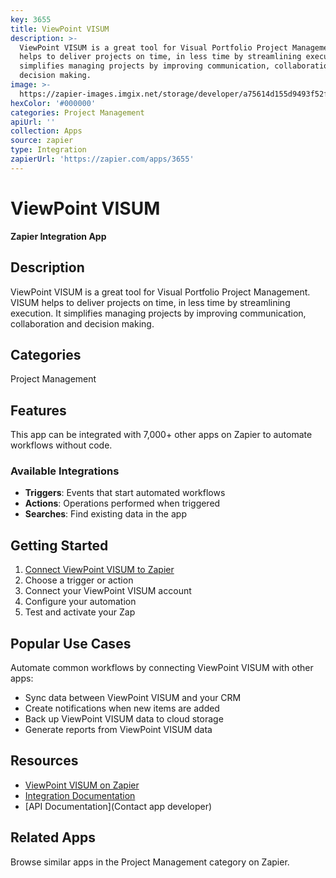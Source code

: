 ```yaml
---
key: 3655
title: ViewPoint VISUM
description: >-
  ViewPoint VISUM is a great tool for Visual Portfolio Project Management. VISUM
  helps to deliver projects on time, in less time by streamlining execution. It
  simplifies managing projects by improving communication, collaboration and
  decision making.
image: >-
  https://zapier-images.imgix.net/storage/developer/a75614d155d9493f52f2c6c94464c27d.png?auto=format%2Ccompress&ixlib=python-3.0.0&q=50
hexColor: '#000000'
categories: Project Management
apiUrl: ''
collection: Apps
source: zapier
type: Integration
zapierUrl: 'https://zapier.com/apps/3655'
---
```

# ViewPoint VISUM

**Zapier Integration App**

## Description

ViewPoint VISUM is a great tool for Visual Portfolio Project Management. VISUM helps to deliver projects on time, in less time by streamlining execution. It simplifies managing projects by improving communication, collaboration and decision making.

## Categories

Project Management

## Features

This app can be integrated with 7,000+ other apps on Zapier to automate workflows without code.

### Available Integrations

- **Triggers**: Events that start automated workflows
- **Actions**: Operations performed when triggered
- **Searches**: Find existing data in the app

## Getting Started

1. [Connect ViewPoint VISUM to Zapier](https://zapier.com/apps/3655)
2. Choose a trigger or action
3. Connect your ViewPoint VISUM account
4. Configure your automation
5. Test and activate your Zap

## Popular Use Cases

Automate common workflows by connecting ViewPoint VISUM with other apps:

- Sync data between ViewPoint VISUM and your CRM
- Create notifications when new items are added
- Back up ViewPoint VISUM data to cloud storage
- Generate reports from ViewPoint VISUM data

## Resources

- [ViewPoint VISUM on Zapier](https://zapier.com/apps/3655)
- [Integration Documentation](https://zapier.com/apps/3655/integrations)
- [API Documentation](Contact app developer)

## Related Apps

Browse similar apps in the Project Management category on Zapier.
